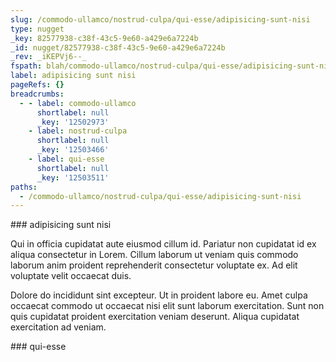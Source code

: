 ```yaml
---
slug: /commodo-ullamco/nostrud-culpa/qui-esse/adipisicing-sunt-nisi
type: nugget
_key: 82577938-c38f-43c5-9e60-a429e6a7224b
_id: nugget/82577938-c38f-43c5-9e60-a429e6a7224b
_rev: _iKEPVj6--_
fspath: blah/commodo-ullamco/nostrud-culpa/qui-esse/adipisicing-sunt-nisi.md
label: adipisicing sunt nisi
pageRefs: {}
breadcrumbs:
  - - label: commodo-ullamco
      shortlabel: null
      _key: '12502973'
    - label: nostrud-culpa
      shortlabel: null
      _key: '12503466'
    - label: qui-esse
      shortlabel: null
      _key: '12503511'
paths:
  - /commodo-ullamco/nostrud-culpa/qui-esse/adipisicing-sunt-nisi
---
```


<NuggetArea>
<Nugget slug="/commodo-ullamco/nostrud-culpa/qui-esse/adipisicing-sunt-nisi" type="nugget" _key="82577938-c38f-43c5-9e60-a429e6a7224b" _id="nugget/82577938-c38f-43c5-9e60-a429e6a7224b" _rev="_iKEPVj6--_" fspath="blah/commodo-ullamco/nostrud-culpa/qui-esse/adipisicing-sunt-nisi.md" label="adipisicing sunt nisi" paths="/commodo-ullamco/nostrud-culpa/qui-esse/adipisicing-sunt-nisi">
<NuggetBody>
### adipisicing sunt nisi

Qui in officia cupidatat aute eiusmod cillum id. Pariatur non cupidatat id ex aliqua consectetur in Lorem. Cillum laborum ut veniam quis commodo laborum anim proident reprehenderit consectetur voluptate ex. Ad elit voluptate velit occaecat duis.

Dolore do incididunt sint excepteur. Ut in proident labore eu. Amet culpa occaecat commodo ut occaecat nisi elit sunt laborum exercitation. Sunt non quis cupidatat proident exercitation veniam deserunt. Aliqua cupidatat exercitation ad veniam.

</NuggetBody>
<Breadcrumbs>
<Crumbs>
<Crumb _key="12502973" label="commodo-ullamco" /><Crumb _key="12503466" label="nostrud-culpa" /><Crumb _key="12503511" label="qui-esse" />
</Crumbs>
</Breadcrumbs>
</Nugget>

<NuggetsInbound>
</NuggetsInbound>
<NuggetsOutbound>
</NuggetsOutbound>
</NuggetArea>
<PassagesInbound>
<Passage direction="inbound" type="passage" _key="12503511" _id="passage/12503511" _rev="_iKEPVj6---" label="qui-esse" passage="qui-esse" fspath="blah/commodo-ullamco/nostrud-culpa/qui-esse" paths="/commodo-ullamco/nostrud-culpa/qui-esse" slug="/commodo-ullamco/nostrud-culpa/qui-esse">
<NuggetBody>
### qui-esse

</NuggetBody>
<Breadcrumbs>
<Crumbs>
<Crumb _key="12502973" label="commodo-ullamco" /><Crumb _key="12503466" label="nostrud-culpa" />
</Crumbs>
</Breadcrumbs>
</Passage>

</PassagesInbound>
<PassagesOutbound>
</PassagesOutbound>